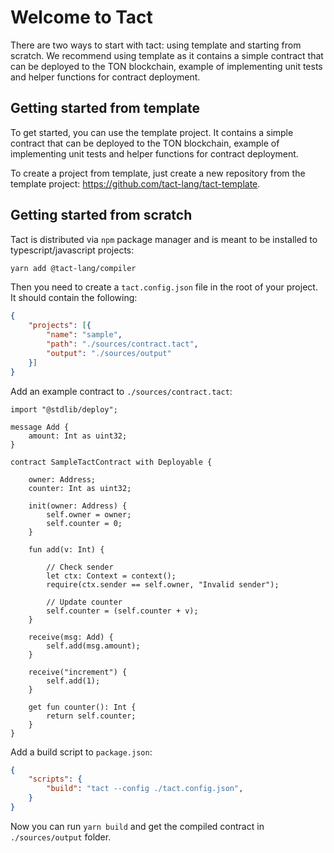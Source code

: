 # Welcome to Tact

There are two ways to start with tact: using template and starting from scratch. We recommend using template as it contains a simple contract that can be deployed to the TON blockchain, example of implementing unit tests and helper functions for contract deployment.

## Getting started from template

To get started, you can use the template project. It contains a simple contract that can be deployed to the TON blockchain, example of implementing unit tests and helper functions for contract deployment.

To create a project from template, just create a new repository from the template project: https://github.com/tact-lang/tact-template.

## Getting started from scratch

Tact is distributed via `npm` package manager and is meant to be installed to typescript/javascript projects:

```bash
yarn add @tact-lang/compiler
```

Then you need to create a `tact.config.json` file in the root of your project. It should contain the following:

```json
{
    "projects": [{
        "name": "sample",
        "path": "./sources/contract.tact",
        "output": "./sources/output"
    }]
}
```

Add an example contract to `./sources/contract.tact`:

```tact
import "@stdlib/deploy";

message Add {
    amount: Int as uint32;
}

contract SampleTactContract with Deployable {

    owner: Address;
    counter: Int as uint32;

    init(owner: Address) {
        self.owner = owner;
        self.counter = 0;
    }

    fun add(v: Int) {
        
        // Check sender
        let ctx: Context = context();
        require(ctx.sender == self.owner, "Invalid sender");
        
        // Update counter
        self.counter = (self.counter + v);
    }

    receive(msg: Add) {
        self.add(msg.amount);
    }

    receive("increment") {
        self.add(1);
    }

    get fun counter(): Int {
        return self.counter;
    }
}
```

Add a build script to `package.json`:

```json
{
    "scripts": {
        "build": "tact --config ./tact.config.json",
    }
}
```

Now you can run `yarn build` and get the compiled contract in `./sources/output` folder.

